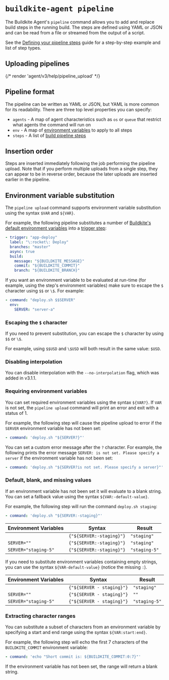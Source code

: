 # `buildkite-agent pipeline`

The Buildkite Agent's `pipeline` command allows you to add and replace build steps in the running build. The steps are defined using YAML or JSON and can be read from a file or streamed from the output of a script.

See the [Defining your pipeline steps](/docs/pipelines/defining-steps) guide for a step-by-step example and list of step types.

## Uploading pipelines

{/* render 'agent/v3/help/pipeline_upload' */}

## Pipeline format

The pipeline can be written as YAML or JSON, but YAML is more common for its readability. There are three top level properties you can specify:

- `agents` - A map of agent characteristics such as `os` or `queue` that restrict what agents the command will run on
- `env` - A map of <a href="/docs/pipelines/environment-variables">environment variables</a> to apply to all steps
- `steps` - A list of [build pipeline steps](/docs/pipelines/defining-steps)

## Insertion order

Steps are inserted immediately following the job performing the pipeline upload. Note that if you perform multiple uploads from a single step, they can appear to be in reverse order, because the later uploads are inserted earlier in the pipeline.

## Environment variable substitution

The `pipeline upload` command supports environment variable substitution using the syntax `$VAR` and `${VAR}`.

For example, the following pipeline substitutes a number of [Buildkite's default environment variables](/docs/pipelines/environment-variables) into a [trigger step](/docs/pipelines/trigger-step):

```yml
- trigger: "app-deploy"
  label: "\:rocket\: Deploy"
  branches: "master"
  async: true
  build:
    message: "${BUILDKITE_MESSAGE}"
    commit: "${BUILDKITE_COMMIT}"
    branch: "${BUILDKITE_BRANCH}"
```

If you want an environment variable to be evaluated at run-time (for example, using the step's environment variables) make sure to escape the `$` character using `$$` or `\$`. For example:

```yml
- command: "deploy.sh $$SERVER"
  env:
    SERVER: "server-a"
```

### Escaping the `$` character

If you need to prevent substitution, you can escape the `$` character by using `$$` or `\$`.

For example, using `$$USD` and `\$USD` will both result in the same value: `$USD`.

### Disabling interpolation

You can disable interpolation with the `--no-interpolation` flag, which was added in v3.1.1.

### Requiring environment variables

You can set required environment variables using the syntax `${VAR?}`. If `VAR` is not set, the `pipeline upload` command will print an error and exit with a status of 1.

For example, the following step will cause the pipeline upload to error if the `SERVER` environment variable has not been set:

```yaml
- command: 'deploy.sh "${SERVER?}"'
```

You can set a custom error message after the `?` character. For example, the following prints the error message `SERVER: is not set. Please specify a server` if the environment variable has not been set:

```yaml
- command: 'deploy.sh "${SERVER?is not set. Please specify a server}"'
```

### Default, blank, and missing values

If an environment variable has not been set it will evaluate to a blank string. You can set a fallback value using the syntax `${VAR:-default-value}`.

For example, the following step will run the command `deploy.sh staging`:

```yaml
- command: 'deploy.sh "${SERVER:-staging}"'
```

<table>
  <thead>
    <tr>
      <th>Environment Variables</th>
      <th>Syntax</th>
      <th>Result</th>
    </tr>
  </thead>
  <tbody>
    <tr>
      <td>
        <code></code>
      </td>
      <td>
        <code>{"${SERVER:-staging}"}</code>
      </td>
      <td>
        <code>"staging"</code>
      </td>
    </tr>
    <tr>
      <td>
        <code>SERVER=""</code>
      </td>
      <td>
        <code>{"${SERVER:-staging}"}</code>
      </td>
      <td>
        <code>"staging"</code>
      </td>
    </tr>
    <tr>
      <td>
        <code>SERVER="staging-5"</code>
      </td>
      <td>
        <code>{"${SERVER:-staging}"}</code>
      </td>
      <td>
        <code>"staging-5"</code>
      </td>
    </tr>
  </tbody>
</table>

If you need to substitute environment variables containing empty strings, you can use the syntax `${VAR-default-value}` (notice the missing `:`).

<table>
  <thead>
    <tr>
      <th>Environment Variables</th>
      <th>Syntax</th>
      <th>Result</th>
    </tr>
  </thead>
  <tbody>
    <tr>
      <td>
        <code></code>
      </td>
      <td>
        <code>{"${SERVER - staging}"}</code>
      </td>
      <td>
        <code>"staging"</code>
      </td>
    </tr>
    <tr>
      <td>
        <code>SERVER=""</code>
      </td>
      <td>
        <code>{"${SERVER - staging}"}</code>
      </td>
      <td>
        <code>""</code>
      </td>
    </tr>
    <tr>
      <td>
        <code>SERVER="staging-5"</code>
      </td>
      <td>
        <code>{"${SERVER - staging}"}</code>
      </td>
      <td>
        <code>"staging-5"</code>
      </td>
    </tr>
  </tbody>
</table>

### Extracting character ranges

You can substitute a subset of characters from an environment variable by specifying a start and end range using the syntax `${VAR:start:end}`.

For example, the following step will echo the first 7 characters of the `BUILDKITE_COMMIT` environment variable:

```yaml
- command: 'echo "Short commit is: ${BUILDKITE_COMMIT:0:7}"'
```

If the environment variable has not been set, the range will return a blank string.
